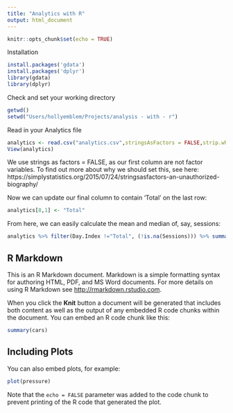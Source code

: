 ```yaml
---
title: "Analytics with R"
output: html_document
---
```


```r
knitr::opts_chunk$set(echo = TRUE)
```


Installation

```r
install.packages('gdata')
install.packages('dplyr')
library(gdata)
library(dplyr)
```


Check and set your working directory

```r
getwd()
setwd("Users/hollyemblem/Projects/analysis - with - r")
```

Read in your Analytics file
```r
analytics <- read.csv("analytics.csv",stringsAsFactors = FALSE,strip.white=TRUE)
View(analytics)
```

We use strings as factors = FALSE, as our first column are not factor variables. To find out more about why we should set this, see here: https://simplystatistics.org/2015/07/24/stringsasfactors-an-unauthorized-biography/

Now we can update our final column to contain 'Total' on the last row:

```r
analytics[8,1] <- "Total"
```


From here, we can easily calculate the mean and median of, say, sessions:

```r
analytics %>% filter(Day.Index !="Total", (!is.na(Sessions))) %>% summarise(mean_visits =(mean(as.numeric(Sessions))))
```


## R Markdown

This is an R Markdown document. Markdown is a simple formatting syntax for authoring HTML, PDF, and MS Word documents. For more details on using R Markdown see <http://rmarkdown.rstudio.com>.

When you click the **Knit** button a document will be generated that includes both content as well as the output of any embedded R code chunks within the document. You can embed an R code chunk like this:

```r
summary(cars)
```

## Including Plots

You can also embed plots, for example:

```r
plot(pressure)
```

Note that the `echo = FALSE` parameter was added to the code chunk to prevent printing of the R code that generated the plot.
